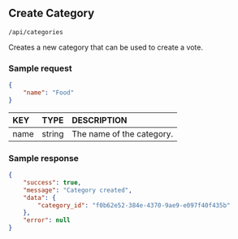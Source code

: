 ## Create Category


<Badge txt="POST" color="blue" /> `/api/categories`

Creates a new category that can be used to create a vote.


### Sample request
```json copy
{
    "name": "Food"
}
```
| KEY | TYPE | DESCRIPTION |
| :------  | :----- | :----- |
| name     | string | The name of the category. |

### Sample response
```json copy
{
    "success": true,
    "message": "Category created",
    "data": {
        "category_id": "f0b62e52-384e-4370-9ae9-e097f40f435b"
    },
    "error": null
}
```